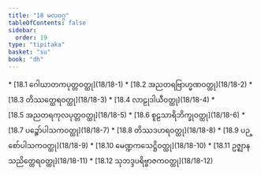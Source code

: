 ```yaml
---
title: "18 မလဝဂ္ဂ"
tableOfContents: false
sidebar:
  order: 19
type: "tipitaka"
basket: "su"
book: "dh"
---
```



<DynamicBreadcrumb />



<TableOfContents book="dh" section="18">
* [18.1 ဂေါဃာတကပုတ္တဝတ္ထု](18/18-1)
* [18.2 အညတရဗြာဟ္မဏဝတ္ထု](18/18-2)
* [18.3 တိဿတ္ထေရဝတ္ထု](18/18-3)
* [18.4 လာဠုဒါယီဝတ္ထု](18/18-4)
* [18.5 အညတရကုလပုတ္တဝတ္ထု](18/18-5)
* [18.6 စူဠသာရိဘိက္ခုဝတ္ထု](18/18-6)
* [18.7 ပဉ္စော်ပါသကဝတ္ထု](18/18-7)
* [18.8 တိဿဒဟရဝတ္ထု](18/18-8)
* [18.9 ပဉ္စော်ပါသကဝတ္ထု](18/18-9)
* [18.10 မေဏ္ဍကသေဋ္ဌိဝတ္ထု](18/18-10)
* [18.11 ဥဇ္ဈာနသညိတ္ထေရဝတ္ထု](18/18-11)
* [18.12 သုဘဒ္ဒပရိဗ္ဗာဇကဝတ္ထု](18/18-12)
</TableOfContents>